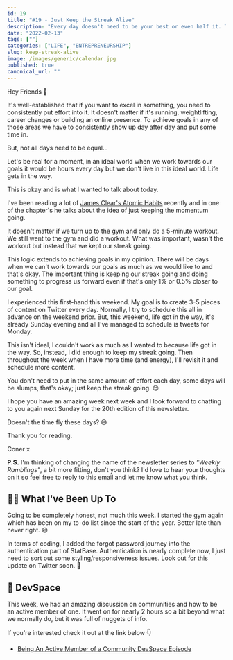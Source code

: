 ```yaml
---
id: 19
title: "#19 - Just Keep the Streak Alive"
description: "Every day doesn't need to be your best or even half it. The most important thing is showing up and keeping the steak going. Get your tick in the box."
date: "2022-02-13"
tags: [""]
categories: ["LIFE", "ENTREPRENEURSHIP"]
slug: keep-streak-alive
image: /images/generic/calendar.jpg
published: true
canonical_url: ""
---
```


Hey Friends 👋

It's well-established that if you want to excel in something, you need to consistently put effort into it. It doesn't matter if it's running, weightlifting, career changes or building an online presence. To achieve goals in any of those areas we have to consistently show up day after day and put some time in.

But, not all days need to be equal...

Let's be real for a moment, in an ideal world when we work towards our goals it would be hours every day but we don't live in this ideal world. Life gets in the way.

This is okay and is what I wanted to talk about today.

I've been reading a lot of [James Clear's Atomic Habits](https://www.amazon.co.uk/Atomic-Habits-Proven-Build-Break/dp/1847941834) recently and in one of the chapter's he talks about the idea of just keeping the momentum going.

It doesn't matter if we turn up to the gym and only do a 5-minute workout. We still went to the gym and did a workout. What was important, wasn't the workout but instead that we kept our streak going.

This logic extends to achieving goals in my opinion. There will be days when we can't work towards our goals as much as we would like to and that's okay. The important thing is keeping our streak going and doing something to progress us forward even if that's only 1% or 0.5% closer to our goal.

I experienced this first-hand this weekend. My goal is to create 3-5 pieces of content on Twitter every day. Normally, I try to schedule this all in advance on the weekend prior. But, this weekend, life got in the way, it's already Sunday evening and all I've managed to schedule is tweets for Monday.

This isn't ideal, I couldn't work as much as I wanted to because life got in the way. So, instead, I did enough to keep my streak going. Then throughout the week when I have more time (and energy), I'll revisit it and schedule more content.

You don't need to put in the same amount of effort each day, some days will be slumps, that's okay; just keep the streak going. 😊

I hope you have an amazing week next week and I look forward to chatting to you again next Sunday for the 20th edition of this newsletter.

Doesn't the time fly these days? 😅

Thank you for reading.

Coner x

**P.S.** I'm thinking of changing the name of the newsletter series to _"Weekly Ramblings"_, a bit more fitting, don't you think? I'd love to hear your thoughts on it so feel free to reply to this email and let me know what you think.

## 🏃‍♂️ What I've Been Up To

Going to be completely honest, not much this week. I started the gym again which has been on my to-do list since the start of the year. Better late than never right. 😅

In terms of coding, I added the forgot password journey into the authentication part of StatBase. Authentication is nearly complete now, I just need to sort out some styling/responsiveness issues. Look out for this update on Twitter soon. 👀

## 🎤 DevSpace

This week, we had an amazing discussion on communities and how to be an active member of one. It went on for nearly 2 hours so a bit beyond what we normally do, but it was full of nuggets of info.

If you're interested check it out at the link below 👇

- [Being An Active Member of a Community DevSpace Episode](https://twitter.com/MrConerMurphy/status/1491471738701553669)
